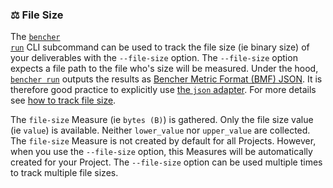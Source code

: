 
### ⚖️ File Size

The <code><a href="/docs/explanation/bencher-run/">bencher run</a></code> CLI subcommand
can be used to track the file size (ie binary size) of your deliverables with the `--file-size` option.
The `--file-size` option expects a file path to the file who's size will be measured.
Under the hood, <code><a href="/docs/explanation/bencher-run/">bencher run</a></code>
outputs the results as [Bencher Metric Format (BMF) JSON][bmf].
It is therefore good practice to explicitly use [the `json` adapter][json].
For more details see [how to track file size][file size].

The `file-size` Measure (ie `bytes (B)`) is gathered.
Only the file size value (ie `value`) is available.
Neither `lower_value` nor `upper_value` are collected.
The `file-size` Measure is not created by default for all Projects.
However, when you use the `--file-size` option, this Measures will be automatically created for your Project.
The `--file-size` option can be used multiple times to track multiple file sizes.

<FileSize />

[json]: #-json

[bmf]: /docs/reference/bencher-metric-format/
[file size]: /docs/how-to/track-file-size/
